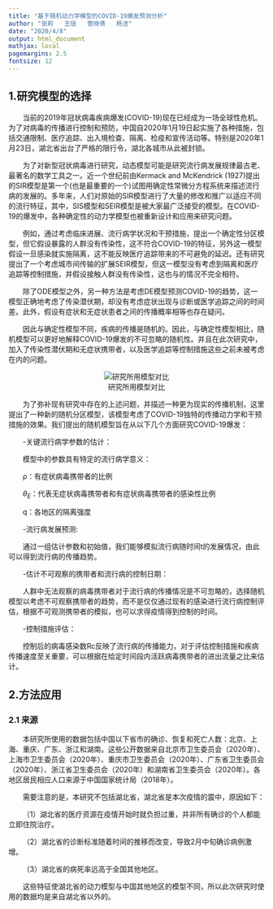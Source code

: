 ```yaml
---
title: "基于随机动力学模型的COVID-19爆发预测分析"
author: "张莉   王瑶   管晓倩   杨洁"
date: "2020/4/8"
output: html_document
mathjax: local
pagemargins: 2.5
fontsize: 12
---
```

## 1.研究模型的选择

&emsp;&emsp;当前的2019年冠状病毒疾病爆发(COVID-19)现在已经成为一场全球性危机。为了对病毒的传播进行控制和预防，中国自2020年1月19日起实施了各种措施，包括交通限制、医疗追踪、出入境检查、隔离、检疫和宣传活动等。特别是2020年1月23日，湖北省出台了严格的限行令，湖北各城市从此被封锁。

&emsp;&emsp;为了对新型冠状病毒进行研究，动态模型可能是研究流行病发展规律最古老、最著名的数学工具之一。近一个世纪前由Kermack and McKendrick (1927)提出的SIR模型是第一个(也是最重要的一个)试图用确定性常微分方程系统来描述流行病的发展的。多年来，人们对原始的SIR模型进行了大量的修改和推广以适应不同的流行特征，其中，SIS模型和SEIR模型是被大家最广泛接受的模型。在COVID-19的爆发中，各种确定性的动力学模型也被重新设计和应用来研究问题。

&emsp;&emsp;例如，通过考虑临床进展、流行病学状况和干预措施，提出一个确定性分区模型，但它假设暴露的人群没有传染性，这不符合COVID-19的特征，另外这一模型假设一旦感染就实施隔离，这不能反映医疗追踪带来的不可避免的延迟。还有研究提出了一个考虑城市间传输的扩展SEIR模型，但这一模型没有考虑到隔离和医疗追踪等控制措施，并假设接触人群没有传染性，这也与的情况不完全相符。

&emsp;&emsp;除了ODE模型之外，另一种方法是考虑DE模型预测COVID-19的趋势，这一模型正确地考虑了传染潜伏期，却没有考虑症状出现与诊断或医学追踪之间的时间差。此外，假设有症状和无症状患者之间的传播概率相等也存在疑问。

&emsp;&emsp;因此与确定性模型不同，疾病的传播是随机的。因此，与确定性模型相比，随机模型可以更好地解释COVID-19爆发的不可忽略的随机性。并且在此次研究中，加入了传染性潜伏期和无症状携带者，以及医学追踪等控制措施这些之前未被考虑在内的问题。
    
  <center>![研究所用模型对比](image\1.png)</center>

&emsp;&emsp;为了弥补现有研究中存在的上述问题，并描述一种更为现实的传播机制，这里提出了一种新的随机分区模型，该模型考虑了COVID-19独特的传播动力学和干预措施的效果。我们提出的随机模型旨在从以下几个方面研究COVID-19爆发：

&emsp;&emsp;-关键流行病学参数的估计：

&emsp;&emsp;模型中的参数具有特定的流行病学意义：
 
&emsp;&emsp;ρ：有症状病毒携带者的比例
  
&emsp;&emsp;$θ_E$：代表无症状病毒携带者和有症状病毒携带者的感染性比例
  
&emsp;&emsp;q：各地区的隔离强度

&emsp;&emsp;-流行病发展预测:

&emsp;&emsp;通过一组估计参数和初始值，我们能够模拟流行病随时间t的发展情况，由此可以得到流行病的传播趋势。

&emsp;&emsp;-估计不可观察的携带者和流行病的控制日期：

&emsp;&emsp;人群中无法观察的病毒携带者对于流行病的传播情况是不可忽略的，选择随机模型以考虑不可观察携带者的趋势，而不是仅仅通过现有的感染进行流行病控制评估，根据不可观测携带者的模拟，也可以求得疫情得到控制的时间。

&emsp;&emsp;-控制措施评估：

&emsp;&emsp;控制后的病毒感染数Rc反映了流行病的传播能力，对于评估控制措施和疾病传播速度至关重要，可以根据在给定时间段内活跃病毒携带者的进出流量之比来估计。

## 2.方法应用

### 2.1 来源

&emsp;&emsp;本研究所使用的数据包括中国以下省市的确诊、恢复和死亡人数：北京、上海、重庆、广东、浙江和湖南。这些公开数据来自北京市卫生委员会（2020年）、上海市卫生委员会（2020年）、重庆市卫生委员会（2020年）、广东省卫生委员会（2020年）、浙江省卫生委员会（2020年）和湖南省卫生委员会（2020年）。各地区居民相应人口来源于中国国家统计局（2018年）。

&emsp;&emsp;需要注意的是，本研究不包括湖北省，湖北省是本次疫情的震中，原因如下：

&emsp;&emsp;（1）湖北省的医疗资源在疫情开始时就负担过重，并非所有确诊的个人都能立即住院治疗。

&emsp;&emsp;（2）湖北省的诊断标准随着时间的推移而改变，导致2月中旬确诊病例激增。

&emsp;&emsp;（3）湖北省的病死率远高于全国其他地区。

&emsp;&emsp;这些特征使湖北省的动力模型与中国其他地区的模型不同，所以此次研究时使用的数据均是来自湖北省以外的。
